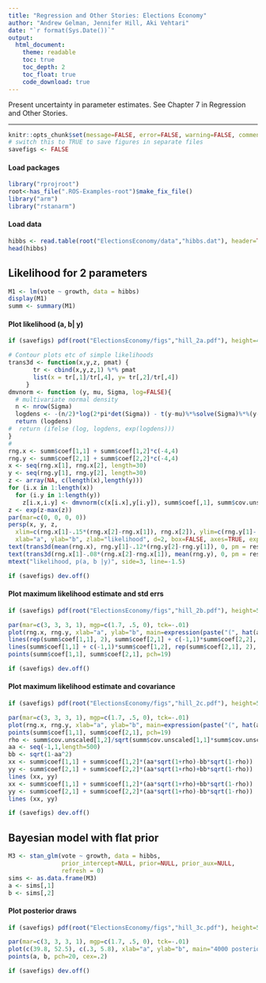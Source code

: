 ```yaml
---
title: "Regression and Other Stories: Elections Economy"
author: "Andrew Gelman, Jennifer Hill, Aki Vehtari"
date: "`r format(Sys.Date())`"
output:
  html_document:
    theme: readable
    toc: true
    toc_depth: 2
    toc_float: true
    code_download: true
---
```

Present uncertainty in parameter estimates. See Chapter 7 in
Regression and Other Stories.

-------------


```r
knitr::opts_chunk$set(message=FALSE, error=FALSE, warning=FALSE, comment=NA)
# switch this to TRUE to save figures in separate files
savefigs <- FALSE
```

#### Load packages

```r
library("rprojroot")
root<-has_file(".ROS-Examples-root")$make_fix_file()
library("arm")
library("rstanarm")
```

#### Load data

```r
hibbs <- read.table(root("ElectionsEconomy/data","hibbs.dat"), header=TRUE)
head(hibbs)
```

## Likelihood for 2 parameters

```r
M1 <- lm(vote ~ growth, data = hibbs)
display(M1)
summ <- summary(M1)
```

#### Plot likelihood (a, b| y)

```r
if (savefigs) pdf(root("ElectionsEconomy/figs","hill_2a.pdf"), height=4, width=5)
```
```r
# Contour plots etc of simple likelihoods
trans3d <- function(x,y,z, pmat) {
       tr <- cbind(x,y,z,1) %*% pmat
       list(x = tr[,1]/tr[,4], y= tr[,2]/tr[,4])
     }
dmvnorm <- function (y, mu, Sigma, log=FALSE){
  # multivariate normal density
  n <- nrow(Sigma)
  logdens <- -(n/2)*log(2*pi*det(Sigma)) - t(y-mu)%*%solve(Sigma)%*%(y-mu)/2
  return (logdens)
#  return (ifelse (log, logdens, exp(logdens)))
}
#
rng.x <- summ$coef[1,1] + summ$coef[1,2]*c(-4,4)
rng.y <- summ$coef[2,1] + summ$coef[2,2]*c(-4,4)
x <- seq(rng.x[1], rng.x[2], length=30)
y <- seq(rng.y[1], rng.y[2], length=30)
z <- array(NA, c(length(x),length(y)))
for (i.x in 1:length(x))
  for (i.y in 1:length(y))
    z[i.x,i.y] <- dmvnorm(c(x[i.x],y[i.y]), summ$coef[,1], summ$cov.unscaled*summ$sigma^2, log=TRUE)
z <- exp(z-max(z))
par(mar=c(0, 0, 0, 0))
persp(x, y, z,
  xlim=c(rng.x[1]-.15*(rng.x[2]-rng.x[1]), rng.x[2]), ylim=c(rng.y[1]-.15*(rng.y[2]-rng.y[1]), rng.y[2]),
  xlab="a", ylab="b", zlab="likelihood", d=2, box=FALSE, axes=TRUE, expand=.6) -> res
text(trans3d(mean(rng.x), rng.y[1]-.12*(rng.y[2]-rng.y[1]), 0, pm = res), expression(beta[0]))
text(trans3d(rng.x[1]-.08*(rng.x[2]-rng.x[1]), mean(rng.y), 0, pm = res), expression(beta[1]))
mtext("likelihood, p(a, b |y)", side=3, line=-1.5)
```
```r
if (savefigs) dev.off()
```

#### Plot maximum likelihood estimate and std errs

```r
if (savefigs) pdf(root("ElectionsEconomy/figs","hill_2b.pdf"), height=5, width=5)
```
```r
par(mar=c(3, 3, 3, 1), mgp=c(1.7, .5, 0), tck=-.01)
plot(rng.x, rng.y, xlab="a", ylab="b", main=expression(paste("(", hat(a) %+-% 1, " std err,  ", hat(b) %+-% 1, " std err)")), type="n")
lines(rep(summ$coef[1,1], 2), summ$coef[2,1] + c(-1,1)*summ$coef[2,2], col="gray20")
lines(summ$coef[1,1] + c(-1,1)*summ$coef[1,2], rep(summ$coef[2,1], 2), col="gray20")
points(summ$coef[1,1], summ$coef[2,1], pch=19)
```
```r
if (savefigs) dev.off()
```

#### Plot maximum likelihood estimate and covariance

```r
if (savefigs) pdf(root("ElectionsEconomy/figs","hill_2c.pdf"), height=5, width=5)
```
```r
par(mar=c(3, 3, 3, 1), mgp=c(1.7, .5, 0), tck=-.01)
plot(rng.x, rng.y, xlab="a", ylab="b", main=expression(paste("(", hat(a), ", ", hat(b), ") and covariance matrix")), type="n")
points(summ$coef[1,1], summ$coef[2,1], pch=19)
rho <- summ$cov.unscaled[1,2]/sqrt(summ$cov.unscaled[1,1]*summ$cov.unscaled[2,2])
aa <- seq(-1,1,length=500)
bb <- sqrt(1-aa^2)
xx <- summ$coef[1,1] + summ$coef[1,2]*(aa*sqrt(1+rho)-bb*sqrt(1-rho))
yy <- summ$coef[2,1] + summ$coef[2,2]*(aa*sqrt(1+rho)+bb*sqrt(1-rho))
lines (xx, yy)
xx <- summ$coef[1,1] + summ$coef[1,2]*(aa*sqrt(1+rho)+bb*sqrt(1-rho))
yy <- summ$coef[2,1] + summ$coef[2,2]*(aa*sqrt(1+rho)-bb*sqrt(1-rho))
lines (xx, yy)
```
```r
if (savefigs) dev.off()
```

## Bayesian model with flat prior

```r
M3 <- stan_glm(vote ~ growth, data = hibbs, 
               prior_intercept=NULL, prior=NULL, prior_aux=NULL,
               refresh = 0)
sims <- as.data.frame(M3)
a <- sims[,1]
b <- sims[,2]
```

#### Plot posterior draws

```r
if (savefigs) pdf(root("ElectionsEconomy/figs","hill_3c.pdf"), height=5, width=5)
```
```r
par(mar=c(3, 3, 3, 1), mgp=c(1.7, .5, 0), tck=-.01)
plot(c(39.8, 52.5), c(.3, 5.8), xlab="a", ylab="b", main="4000 posterior draws of (a, b)", type="n", cex.main=1.5, cex.lab=1.5, cex.axis=1.5)
points(a, b, pch=20, cex=.2)
```
```r
if (savefigs) dev.off()
```

